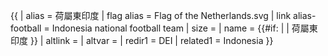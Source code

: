 {{ {{{1<noinclude>|country showdata</noinclude>}}}
| alias = 荷屬東印度
| flag alias = Flag of the Netherlands.svg
| link alias-football = Indonesia national football team
| size = {{{size|}}}
| name = {{#if: {{{name|}}} | {{{name|}}} | 荷屬東印度 }}
| altlink = {{{altlink|}}}
| altvar = {{{altvar|}}}
<noinclude>
| redir1 = DEI
| related1 = Indonesia
</noinclude>
}}